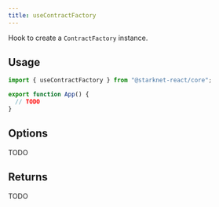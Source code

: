 ```yaml
---
title: useContractFactory
---
```


Hook to create a `ContractFactory` instance.

## Usage

```ts
import { useContractFactory } from "@starknet-react/core";

export function App() {
  // TODO
}
```

## Options

TODO

## Returns

TODO

